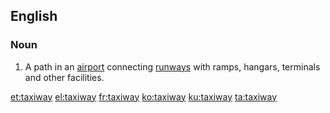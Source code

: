 ==English==
{{wikipedia}}

===Noun===
{{en-noun}}

# {{label|en|aviation}} A path in an [[airport]] connecting [[runways]] with ramps, hangars, terminals and other facilities.

[[et:taxiway]]
[[el:taxiway]]
[[fr:taxiway]]
[[ko:taxiway]]
[[ku:taxiway]]
[[ta:taxiway]]